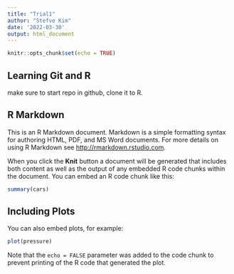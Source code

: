 ```yaml
---
title: "Trial1"
author: "Stefve Kim"
date: '2022-03-30'
output: html_document
---
```


```r
knitr::opts_chunk$set(echo = TRUE)
```

## Learning Git and R

make sure to start repo in github, clone it to R.

## R Markdown

This is an R Markdown document. Markdown is a simple formatting syntax for authoring HTML, PDF, and MS Word documents. For more details on using R Markdown see <http://rmarkdown.rstudio.com>.

When you click the **Knit** button a document will be generated that includes both content as well as the output of any embedded R code chunks within the document. You can embed an R code chunk like this:

```r
summary(cars)
```

## Including Plots

You can also embed plots, for example:

```r
plot(pressure)
```

Note that the `echo = FALSE` parameter was added to the code chunk to prevent printing of the R code that generated the plot.
